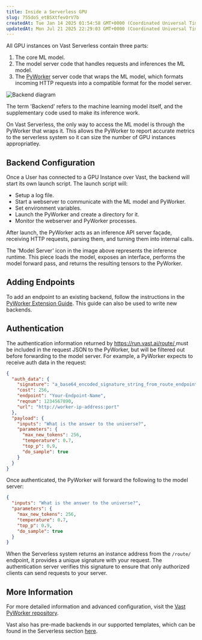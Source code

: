 ```yaml
---
title: Inside a Serverless GPU
slug: 755doS_etBSXtfevOrV7b
createdAt: Tue Jan 14 2025 01:54:58 GMT+0000 (Coordinated Universal Time)
updatedAt: Mon Jul 21 2025 22:29:03 GMT+0000 (Coordinated Universal Time)
---
```


All GPU instances on Vast Serverless contain three parts:

1. The core ML model.
2. The model server code that handles requests and inferences the ML model.
3. The [PyWorker](https://docs.vast.ai/serverless/overview) server code that wraps the ML model, which formats incoming HTTP requests into a compatible format for the model server.

![Backend diagram](/images/serverless-inside.webp)

The term 'Backend' refers to the machine learning model itself, and the supplementary code used to make its inference work.

On Vast Serverless, the only way to access the ML model is through the PyWorker that wraps it. This allows the PyWorker to report accurate metrics to the serverless system so it can size the number of GPU instances appropriatley.&#x20;

## Backend Configuration

Once a User has connected to a GPU Instance over Vast, the backend will start its own launch script. The launch script will:

- Setup a log file.
- Start a webserver to communicate with the ML model and PyWorker.
- Set environment variables.
- Launch the PyWorker and create a directory for it.
- Monitor the webserver and PyWorker processes.

After launch, the PyWorker acts as an inference API server façade, receiving HTTP requests, parsing them, and turning them into internal calls. &#x20;

The 'Model Server' icon in the image above represents the inference runtime. This piece loads the model, exposes an interface, performs the model forward pass, and returns the resulting tensors to the PyWorker.

## Adding Endpoints

To add an endpoint to an existing backend, follow the instructions in the [PyWorker Extension Guide](https://docs.vast.ai/serverless/extension-guide). This guide can also be used to write new backends.

## Authentication

The authentication information returned by [https://run.vast.ai/route/ ](https://docs.vast.ai/serverless/route)must be included in the request JSON to the PyWorker, but will be filtered out before forwarding to the model server. For example, a PyWorker expects to receive auth data in the request:

  ```json JSON icon="js"
  {
    "auth_data": {
      "signature": "a_base64_encoded_signature_string_from_route_endpoint",
      "cost": 256,
      "endpoint": "Your-Endpoint-Name",
      "reqnum": 1234567890,
      "url": "http://worker-ip-address:port"
    },
    "payload": {
      "inputs": "What is the answer to the universe?",
      "parameters": {
        "max_new_tokens": 256,
        "temperature": 0.7,
        "top_p": 0.9,
        "do_sample": true
      }
    }
  }
  ```

Once authenticated, the PyWorker will forward the following to the model server:

```json JSON icon="js"
{
  "inputs": "What is the answer to the universe?",
  "parameters": {
    "max_new_tokens": 256,
    "temperature": 0.7,
    "top_p": 0.9,
    "do_sample": true
  }
}
```

When the Serverless system returns an instance address from the `/route/` endpoint, it provides a unique signature with your request. The authentication server verifies this signature to ensure that only authorized clients can send requests to your server.

## More Information

For more detailed information and advanced configuration, visit the [Vast PyWorker repository](https://github.com/vast-ai/pyworker/).

Vast also has pre-made backends in our supported templates, which can be found in the Serverless section [here](https://cloud.vast.ai/templates/).&#x20;

##


